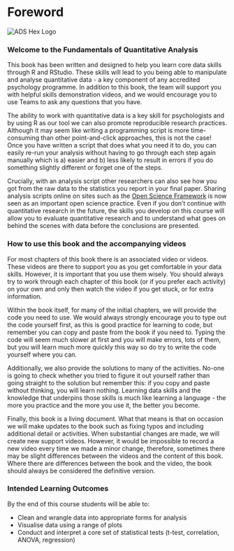 # Foreword {-}

<div class="small_right"><img src="images/logos/logo-quant-fun.png" 
     alt="ADS Hex Logo" /></div>

### Welcome to the Fundamentals of Quantitative Analysis {-}

This book has been written and designed to help you learn core data skills through R and RStudio. These skills will lead to you being able to manipulate and analyse quantitative data - a key component of any accredited psychology programme. In addition to this book, the team will support you with helpful skills demonstration videos, and we would encourage you to use Teams to ask any questions that you have.

The ability to work with quantitative data is a key skill for psychologists and by using R as our tool we can also promote reproducible research practices. Although it may seem like writing a programming script is more time-consuming than other point-and-click approaches, this is not the case! Once you have written a script that does what you need it to do, you can easily re-run your analysis without having to go through each step again manually which is a) easier and b) less likely to result in errors if you do something slightly different or forget one of the steps. 

Crucially, with an analysis script other researchers can also see how you got from the raw data to the statistics you report in your final paper. Sharing  analysis scripts online on sites such as the [Open Science Framework](https://osf.io/){target="_blank"} is now seen as an important open science practice. Even if you don't continue with quantitative research in the future, the skills you develop on this course will allow you to evaluate quantitative research and to understand what goes on behind the scenes with data before the conclusions are presented.

### How to use this book and the accompanying videos {-}

For most chapters of this book there is an associated video or videos. These videos are there to support you as you get comfortable in your data skills. However, it is important that you use them wisely. You should always try to work through each chapter of this book (or if you prefer each activity) on your own and only then watch the video if you get stuck, or for extra information. 

Within the book itself, for many of the initial chapters, we will provide the code you need to use. We would always strongly encourage you to type out the code yourself first, as this is good practice for learning to code, but remember you can copy and paste from the book if you need to. Typing the code will seem much slower at first and you will make errors, lots of them, but you will learn much more quickly this way so do try to write the code yourself where you can.

Additionally, we also provide the solutions to many of the activities. No-one is going to check whether you tried to figure it out yourself rather than going straight to the solution but remember this: if you copy and paste without thinking, you will learn nothing. Learning data skills and the knowledge that underpins those skills is much like learning a language - the more you practice and the more you use it, the better you become. 

Finally, this book is a living document. What that means is that on occasion we will make updates to the book such as fixing typos and including additional detail or activities. When substantial changes are made, we will create new support videos. However, it would be impossible to record a new video every time we made a minor change, therefore, sometimes there may be slight differences between the videos and the content of this book. Where there are differences between the book and the video, the book should always be considered the definitive version. 

### Intended Learning Outcomes {-}

By the end of this course students will be able to:

* Clean and wrangle data into appropriate forms for analysis
* Visualise data using a range of plots
* Conduct and interpret a core set of statistical tests (t-test, correlation, ANOVA, regression)



